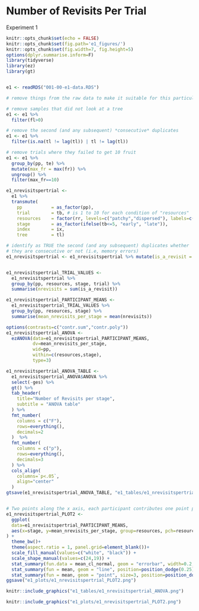 # Number of Revisits Per Trial

Experiment 1

```r
knitr::opts_chunk$set(echo = FALSE)
knitr::opts_chunk$set(fig.path='e1_figures/')
knitr::opts_chunk$set(fig.width=7, fig.height=5)
options(dplyr.summarise.inform=F)
library(tidyverse)
library(ez)
library(gt)


e1 <- readRDS("001-00-e1-data.RDS")

# remove things from the raw data to make it suitable for this particular analysis

# remove samples that did not look at a tree
e1 <- e1 %>% 
  filter(fl>0)

# remove the second (and any subsequent) *consecutive* duplicates
e1 <- e1 %>% 
  filter(is.na(tl != lag(tl)) | tl != lag(tl))

# remove trials where they failed to get 10 fruit
e1 <- e1 %>% 
  group_by(pp, te) %>% 
  mutate(max_fr = max(fr)) %>% 
  ungroup() %>% 
  filter(max_fr==10)

e1_nrevisitspertrial <-
  e1 %>%
  transmute(
    pp           = as_factor(pp),
    trial        = tb, # is 1 to 10 for each condition of "resources"
    resources    = factor(rr, levels=c("patchy","dispersed"), labels=c("patchy","dispersed")),
    stage        = as_factor(ifelse(tb<=5, "early", "late")),
    index        = ix,
    tree         = tl)

# identify as TRUE the second (and any subsequent) duplicates whether 
# they are consecutive or not (i.e, memory errors)
e1_nrevisitspertrial <- e1_nrevisitspertrial %>% mutate(is_a_revisit = as.numeric(duplicated(tree)))     


e1_nrevisitspertrial_TRIAL_VALUES <- 
  e1_nrevisitspertrial %>% 
  group_by(pp, resources, stage, trial) %>% 
  summarise(nrevisits = sum(is_a_revisit))

e1_nrevisitspertrial_PARTICIPANT_MEANS <-
  e1_nrevisitspertrial_TRIAL_VALUES %>% 
  group_by(pp, resources, stage) %>% 
  summarise(mean_nrevisits_per_stage = mean(nrevisits))

options(contrasts=c("contr.sum","contr.poly"))
e1_nrevisitspertrial_ANOVA <- 
  ezANOVA(data=e1_nrevisitspertrial_PARTICIPANT_MEANS,
          dv=mean_nrevisits_per_stage,
          wid=pp,
          within=c(resources,stage),
          type=3)

e1_nrevisitspertrial_ANOVA_TABLE <-
  e1_nrevisitspertrial_ANOVA$ANOVA %>% 
  select(-ges) %>% 
  gt() %>% 
  tab_header(
    title="Number of Revisits per stage",
    subtitle = "ANOVA table"
  ) %>% 
  fmt_number(
    columns = c("F"),
    rows=everything(),
    decimals=2
  )  %>% 
  fmt_number(
    columns = c("p"),
    rows=everything(),
    decimals=3
  ) %>% 
  cols_align(
    columns=`p<.05`,
    align="center"
  )
gtsave(e1_nrevisitspertrial_ANOVA_TABLE, "e1_tables/e1_nrevisitspertrial_ANOVA.png")


# Two points along the x axis, each participant contributes one point per cell
e1_nrevisitspertrial_PLOT2 <-
  ggplot(
  data=e1_nrevisitspertrial_PARTICIPANT_MEANS, 
  aes(x=stage, y=mean_nrevisits_per_stage, group=resources, pch=resources, fill=resources)
) +
  theme_bw()+
  theme(aspect.ratio = 1, panel.grid=element_blank())+
  scale_fill_manual(values=c("white", "black")) +
  scale_shape_manual(values=c(24,19)) +
  stat_summary(fun.data = mean_cl_normal, geom = "errorbar", width=0.2, position=position_dodge(0.25)) +
  stat_summary(fun = mean, geom = "line", position=position_dodge(0.25)) + 
  stat_summary(fun = mean, geom = "point", size=3, position=position_dodge(0.25))
ggsave("e1_plots/e1_nrevisitspertrial_PLOT2.png")
```

```r
knitr::include_graphics("e1_tables/e1_nrevisitspertrial_ANOVA.png")
```

```r
knitr::include_graphics("e1_plots/e1_nrevisitspertrial_PLOT2.png")
```

